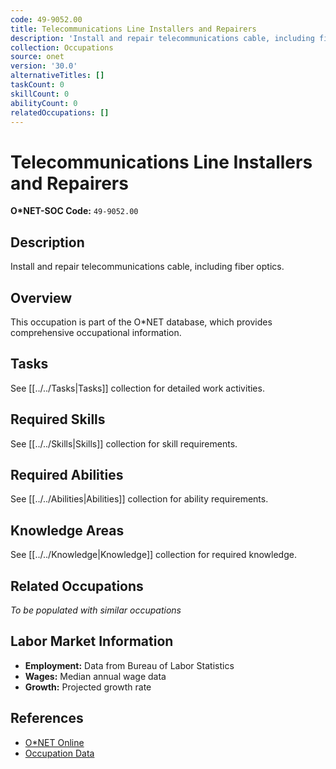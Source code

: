 ```yaml
---
code: 49-9052.00
title: Telecommunications Line Installers and Repairers
description: 'Install and repair telecommunications cable, including fiber optics.'
collection: Occupations
source: onet
version: '30.0'
alternativeTitles: []
taskCount: 0
skillCount: 0
abilityCount: 0
relatedOccupations: []
---
```

# Telecommunications Line Installers and Repairers

**O*NET-SOC Code:** `49-9052.00`

## Description

Install and repair telecommunications cable, including fiber optics.

## Overview

This occupation is part of the O*NET database, which provides comprehensive occupational information.

## Tasks

See [[../../Tasks|Tasks]] collection for detailed work activities.

## Required Skills

See [[../../Skills|Skills]] collection for skill requirements.

## Required Abilities

See [[../../Abilities|Abilities]] collection for ability requirements.

## Knowledge Areas

See [[../../Knowledge|Knowledge]] collection for required knowledge.

## Related Occupations

*To be populated with similar occupations*

## Labor Market Information

- **Employment:** Data from Bureau of Labor Statistics
- **Wages:** Median annual wage data
- **Growth:** Projected growth rate

## References

- [O*NET Online](https://www.onetonline.org/link/summary/49-9052.00)
- [Occupation Data](https://www.onetcenter.org/)
